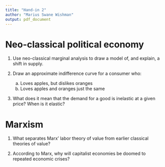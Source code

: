 ```yaml
---
title: "Hand-in 2"
author: "Marius Swane Wishman"
output: pdf_document
---
```


Neo-classical political economy
===============================

1) Use neo-classical marginal analysis to draw a model of, and explain, a shift
in supply.

2) Draw an approximate indifference curve for a consumer who:
	a) Loves apples, but dislikes oranges
	b) Loves apples and oranges just the same

3) What does it mean that the demand for a good is inelastic at a given price?
When is it elastic?

Marxism
=======

1) What separates Marx' labor theory of value from earlier classical theories of
value?

2) According to Marx, why will capitalist economies be doomed to repeated
economic crises?

